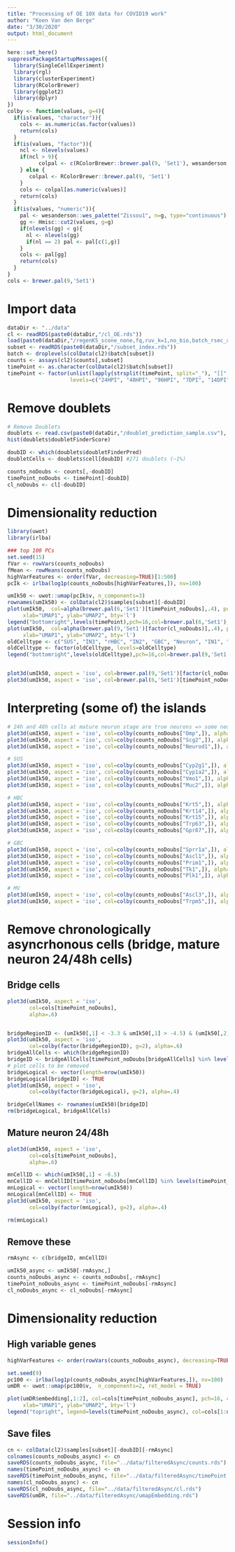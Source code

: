 ```yaml
---
title: "Processing of OE 10X data for COVID19 work"
author: "Koen Van den Berge"
date: "3/30/2020"
output: html_document
---
```




```r
here::set_here()
suppressPackageStartupMessages({
  library(SingleCellExperiment)
  library(rgl)
  library(clusterExperiment)
  library(RColorBrewer)
  library(ggplot2)
  library(dplyr)
})
colby <- function(values, g=4){
  if(is(values, "character")){
    cols <- as.numeric(as.factor(values))
    return(cols)
  }
  if(is(values, "factor")){
    ncl <- nlevels(values)
    if(ncl > 9){
          colpal <- c(RColorBrewer::brewer.pal(9, 'Set1'), wesanderson::wes_palette("Darjeeling1", n=ncl-9, type="continuous"))
    } else {
       colpal <- RColorBrewer::brewer.pal(9, 'Set1')
    }
    cols <- colpal[as.numeric(values)]
    return(cols)
  }
  if(is(values, "numeric")){
    pal <- wesanderson::wes_palette("Zissou1", n=g, type="continuous")
    gg <- Hmisc::cut2(values, g=g)
    if(nlevels(gg) < g){
      nl <- nlevels(gg)
      if(nl == 2) pal <- pal[c(1,g)]
    }
    cols <- pal[gg]
    return(cols)
  }
}
cols <- brewer.pal(9,'Set1')

```

# Import data


```r
dataDir <- "../data"
cl <- readRDS(paste0(dataDir,"/cl_OE.rds"))
load(paste0(dataDir,"/regenK5_scone_none,fq,ruv_k=1,no_bio,batch_rsec_adjP_mergecutoff_0.01_20190609_085359.Rda"))
subset <- readRDS(paste0(dataDir,"/subset_index.rds"))
batch <- droplevels(colData(cl2)$batch[subset])
counts <- assays(cl2)$counts[,subset]
timePoint <- as.character(colData(cl2)$batch[subset])
timePoint <- factor(unlist(lapply(strsplit(timePoint, split="_"), "[[", 1)),
                    levels=c("24HPI", "48HPI", "96HPI", "7DPI", "14DPI", "Mix"))
```

# Remove doublets

```r
# Remove Doublets
doublets <- read.csv(paste0(dataDir,"/doublet_prediction_sample.csv"), stringsAsFactors = FALSE)
hist(doublets$doubletFinderScore)

doubID <- which(doublets$doubletFinderPred)
doubletCells <- doublets$cell[doubID] #271 doublets (~1%)

counts_noDoubs <- counts[,-doubID]
timePoint_noDoubs <- timePoint[-doubID]
cl_noDoubs <- cl[-doubID]
```


# Dimensionality reduction

```r
library(uwot)
library(irlba)

### top 100 PCs
set.seed(15)
fVar <- rowVars(counts_noDoubs)
fMean <- rowMeans(counts_noDoubs)
highVarFeatures <- order(fVar, decreasing=TRUE)[1:500]
pcIk <- irlba(log1p(counts_noDoubs[highVarFeatures,]), nv=100)

umIk50 <- uwot::umap(pcIk$v, n_components=3)
rownames(umIk50) <- colData(cl2)$samples[subset][-doubID]
plot(umIk50,  col=alpha(brewer.pal(6,'Set1')[timePoint_noDoubs],.4), pch=16, cex=1/2,
     xlab="UMAP1", ylab="UMAP2", bty='l')
legend("bottomright",levels(timePoint),pch=16,col=brewer.pal(6,'Set1'), bty='n')
plot(umIk50,  col=alpha(brewer.pal(9,'Set1')[factor(cl_noDoubs)],.4), pch=16, cex=1/2,
     xlab="UMAP1", ylab="UMAP2", bty='l')
oldCelltype <- c("SUS", "IN3", "rHBC", "IN2", "GBC", "Neuron", "IN1", "HBC", "MV")
oldCelltype <- factor(oldCelltype, levels=oldCelltype)
legend("bottomright",levels(oldCelltype),pch=16,col=brewer.pal(9,'Set1'), bty='n')


plot3d(umIk50, aspect = 'iso', col=brewer.pal(9,'Set1')[factor(cl_noDoubs)], alpha=.3)
plot3d(umIk50, aspect = 'iso', col=brewer.pal(6,'Set1')[timePoint_noDoubs], alpha=.3)
``` 



# Interpreting (some of) the islands

```r
# 24h and 48h cells at mature neuron stage are true neurons => some neurons slipped through
plot3d(umIk50, aspect = 'iso', col=colby(counts_noDoubs["Omp",]), alpha=.3)
plot3d(umIk50, aspect = 'iso', col=colby(counts_noDoubs["Scg2",]), alpha=.3)
plot3d(umIk50, aspect = 'iso', col=colby(counts_noDoubs["Neurod1",]), alpha=.3)

# SUS
plot3d(umIk50, aspect = 'iso', col=colby(counts_noDoubs["Cyp2g1",]), alpha=.3)
plot3d(umIk50, aspect = 'iso', col=colby(counts_noDoubs["Cyp1a2",]), alpha=.3)
plot3d(umIk50, aspect = 'iso', col=colby(counts_noDoubs["Vmo1",]), alpha=.3)
plot3d(umIk50, aspect = 'iso', col=colby(counts_noDoubs["Muc2",]), alpha=.3)

# HBC
plot3d(umIk50, aspect = 'iso', col=colby(counts_noDoubs["Krt5",]), alpha=.3)
plot3d(umIk50, aspect = 'iso', col=colby(counts_noDoubs["Krt14",]), alpha=.3)
plot3d(umIk50, aspect = 'iso', col=colby(counts_noDoubs["Krt15",]), alpha=.3)
plot3d(umIk50, aspect = 'iso', col=colby(counts_noDoubs["Trp63",]), alpha=.3)
plot3d(umIk50, aspect = 'iso', col=colby(counts_noDoubs["Gpr87",]), alpha=.3)

# GBC
plot3d(umIk50, aspect = 'iso', col=colby(counts_noDoubs["Sprr1a",]), alpha=.3)
plot3d(umIk50, aspect = 'iso', col=colby(counts_noDoubs["Ascl1",]), alpha=.3)
plot3d(umIk50, aspect = 'iso', col=colby(counts_noDoubs["Prim1",]), alpha=.3)
plot3d(umIk50, aspect = 'iso', col=colby(counts_noDoubs["Tk1",]), alpha=.3)
plot3d(umIk50, aspect = 'iso', col=colby(counts_noDoubs["Plk1",]), alpha=.3)

# MV
plot3d(umIk50, aspect = 'iso', col=colby(counts_noDoubs["Ascl3",]), alpha=.3)
plot3d(umIk50, aspect = 'iso', col=colby(counts_noDoubs["Trpm5",]), alpha=.3)
```

# Remove chronologically asyncrhonous cells (bridge, mature neuron 24/48h cells)

## Bridge cells

```r
plot3d(umIk50, aspect = 'iso', 
       col=cols[timePoint_noDoubs], 
       alpha=.6)


bridgeRegionID <- (umIk50[,1] < -3.3 & umIk50[,1] > -4.5) & (umIk50[,2] < 0)
plot3d(umIk50, aspect = 'iso', 
       col=colby(factor(bridgeRegionID), g=2), alpha=.6)
bridgeAllCells <- which(bridgeRegionID)
bridgeID <- bridgeAllCells[timePoint_noDoubs[bridgeAllCells] %in% levels(timePoint_noDoubs)[1:3]]
# plot cells to be removed
bridgeLogical <- vector(length=nrow(umIk50))
bridgeLogical[bridgeID] <- TRUE
plot3d(umIk50, aspect = 'iso', 
       col=colby(factor(bridgeLogical), g=2), alpha=.4)

bridgeCellNames <- rownames(umIk50)[bridgeID]
rm(bridgeLogical, bridgeAllCells) 
```

## Mature neuron 24/48h

```r
plot3d(umIk50, aspect = 'iso', 
       col=cols[timePoint_noDoubs], 
       alpha=.6)

mnCellID <- which(umIk50[,1] < -6.5)
mnCellID <- mnCellID[timePoint_noDoubs[mnCellID] %in% levels(timePoint_noDoubs)[1:2]]
mnLogical <- vector(length=nrow(umIk50))
mnLogical[mnCellID] <- TRUE
plot3d(umIk50, aspect = 'iso', 
       col=colby(factor(mnLogical), g=2), alpha=.4)

rm(mnLogical)
```

## Remove these

```r
rmAsync <- c(bridgeID, mnCellID)

umIk50_async <- umIk50[-rmAsync,]
counts_noDoubs_async <- counts_noDoubs[,-rmAsync]
timePoint_noDoubs_async <- timePoint_noDoubs[-rmAsync]
cl_noDoubs_async <- cl_noDoubs[-rmAsync]
```

# Dimensionality reduction

## High variable genes

```r
highVarFeatures <- order(rowVars(counts_noDoubs_async), decreasing=TRUE)[1:500]

set.seed(9)
pc100 <- irlba(log1p(counts_noDoubs_async[highVarFeatures,]), nv=100)
umDR <- uwot::umap(pc100$v,  n_components=2, ret_model = TRUE)

plot(umDR$embedding[,1:2], col=cols[timePoint_noDoubs_async], pch=16, cex=1/2,
     xlab="UMAP1", ylab="UMAP2", bty='l')
legend("topright", legend=levels(timePoint_noDoubs_async), col=cols[1:nlevels(timePoint_noDoubs_async)], pch=16, bty='n')
```

## Save files

```r
cn <- colData(cl2)$samples[subset][-doubID][-rmAsync]
colnames(counts_noDoubs_async) <- cn
saveRDS(counts_noDoubs_async, file="../data/filteredAsync/counts.rds")
names(timePoint_noDoubs_async) <- cn
saveRDS(timePoint_noDoubs_async, file="../data/filteredAsync/timePoint.rds")
names(cl_noDoubs_async) <- cn
saveRDS(cl_noDoubs_async, file="../data/filteredAsync/cl.rds")
saveRDS(umDR, file="../data/filteredAsync/umapEmbedding.rds")
```

# Session info

```r
sessionInfo()
```

